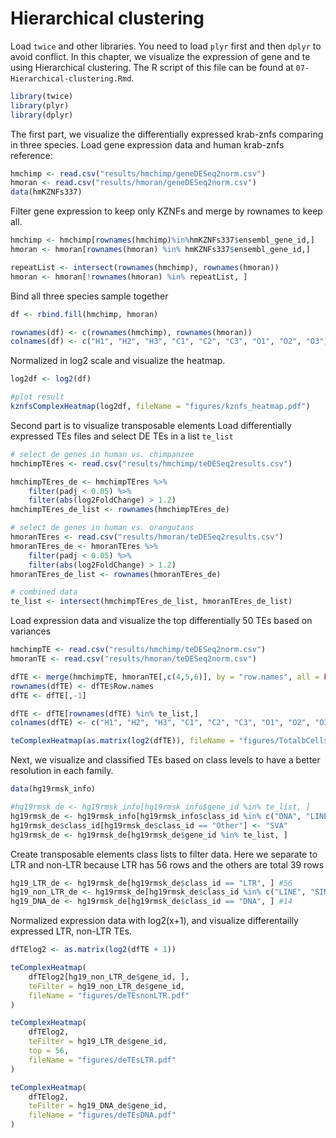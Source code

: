 # Hierarchical clustering

Load `twice` and other libraries. You need to load `plyr` first and then 
`dplyr` to avoid conflict. In this chapter, we visualize the expression of gene
and te using Hierarchical clustering. The R script of this file can be found 
at `07-Hierarchical-clustering.Rmd`.

```r
library(twice)
library(plyr)
library(dplyr)
```

The first part, we visualize the differentially expressed krab-znfs comparing
in three species. Load gene expression data and human krab-znfs reference:
```r
hmchimp <- read.csv("results/hmchimp/geneDESeq2norm.csv")
hmoran <- read.csv("results/hmoran/geneDESeq2norm.csv")
data(hmKZNFs337)

```

Filter gene expression to keep only KZNFs and merge by rownames to keep all.
```r
hmchimp <- hmchimp[rownames(hmchimp)%in%hmKZNFs337$ensembl_gene_id,]
hmoran <- hmoran[rownames(hmoran) %in% hmKZNFs337$ensembl_gene_id,]

repeatList <- intersect(rownames(hmchimp), rownames(hmoran))
hmoran <- hmoran[!rownames(hmoran) %in% repeatList, ]

```

Bind all three species sample together
```r
df <- rbind.fill(hmchimp, hmoran)

rownames(df) <- c(rownames(hmchimp), rownames(hmoran))
colnames(df) <- c("H1", "H2", "H3", "C1", "C2", "C3", "O1", "O2", "O3")

```

Normalized in log2 scale and visualize the heatmap.
```r
log2df <- log2(df)

#plot result
kznfsComplexHeatmap(log2df, fileName = "figures/kznfs_heatmap.pdf")
```


Second part is to visualize transposable elements
Load differentially expressed TEs files and select DE TEs in a list `te_list`
```r
# select de genes in human vs. chimpanzee
hmchimpTEres <- read.csv("results/hmchimp/teDESeq2results.csv")

hmchimpTEres_de <- hmchimpTEres %>% 
    filter(padj < 0.05) %>%
    filter(abs(log2FoldChange) > 1.2)
hmchimpTEres_de_list <- rownames(hmchimpTEres_de)

# select de genes in human vs. orangutans
hmoranTEres <- read.csv("results/hmoran/teDESeq2results.csv")
hmoranTEres_de <- hmoranTEres %>%
    filter(padj < 0.05) %>%
    filter(abs(log2FoldChange) > 1.2)
hmoranTEres_de_list <- rownames(hmoranTEres_de)

# combined data
te_list <- intersect(hmchimpTEres_de_list, hmoranTEres_de_list)
```

Load expression data and visualize the top differentially 50 TEs based on variances 
```r
hmchimpTE <- read.csv("results/hmchimp/teDESeq2norm.csv")
hmoranTE <- read.csv("results/hmoran/teDESeq2norm.csv")

dfTE <- merge(hmchimpTE, hmoranTE[,c(4,5,6)], by = "row.names", all = FALSE)
rownames(dfTE) <- dfTE$Row.names
dfTE <- dfTE[,-1]

dfTE <- dfTE[rownames(dfTE) %in% te_list,]
colnames(dfTE) <- c("H1", "H2", "H3", "C1", "C2", "C3", "O1", "O2", "O3")

teComplexHeatmap(as.matrix(log2(dfTE)), fileName = "figures/TotalbCellsDETEHeatmap.pdf", top=50)

```

Next, we visualize and classified TEs based on class levels to have a better 
resolution in each family.
```r
data(hg19rmsk_info)

#hg19rmsk_de <- hg19rmsk_info[hg19rmsk_info$gene_id %in% te_list, ]
hg19rmsk_de <- hg19rmsk_info[hg19rmsk_info$class_id %in% c("DNA", "LINE", "SINE", "SVA", "LTR", "Other"), ]
hg19rmsk_de$class_id[hg19rmsk_de$class_id == "Other"] <- "SVA"
hg19rmsk_de <- hg19rmsk_de[hg19rmsk_de$gene_id %in% te_list, ]
```

Create transposable elements class lists to filter data. Here we separate to 
LTR and non-LTR because LTR has 56 rows and the others are total 39 rows
```r
hg19_LTR_de <- hg19rmsk_de[hg19rmsk_de$class_id == "LTR", ] #56
hg19_non_LTR_de <- hg19rmsk_de[hg19rmsk_de$class_id %in% c("LINE", "SINE", "SVA"), ] #18
hg19_DNA_de <- hg19rmsk_de[hg19rmsk_de$class_id == "DNA", ] #14

```


Normalized expression data with log2(x+1), and visualize differentailly 
expressed LTR, non-LTR TEs.
```r
dfTElog2 <- as.matrix(log2(dfTE + 1))

teComplexHeatmap(
    dfTElog2[hg19_non_LTR_de$gene_id, ],
    teFilter = hg19_non_LTR_de$gene_id,
    fileName = "figures/deTEsnonLTR.pdf"
)
```


```r
teComplexHeatmap(
    dfTElog2,
    teFilter = hg19_LTR_de$gene_id,
    top = 56,
    fileName = "figures/deTEsLTR.pdf"
)
```

```r
teComplexHeatmap(
    dfTElog2,
    teFilter = hg19_DNA_de$gene_id,
    fileName = "figures/deTEsDNA.pdf"
)
```

```r

```

